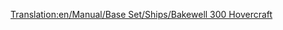 [[Translation:en/Manual/Base Set/Ships/Bakewell 300 Hovercraft]]

{{en/Manual/Base Set/Ships/Ships|Name=Bakewell 300 Hovercraft
|Image=[[File:en/Manual/Base Set/Ships/Hovercraft.png|Bakewell 300 Hovercraft]]
|Cost=£28,934 ($57,868)
|Speed=112 km/h (70 mph)
|Annual=£3,117 ($6,234)
|Designed=1968
|Lifespan=25
|Capacity=100 Passengers
|Description=The Bakewell 300 Hovercraft is a high speed hovercraft ferry designed to move between ports at a distance apart. Its high speed gives it an edge over its sea based brethren. Note: This "Hovercraft" is a sea hovercraft, and cannot traverse over land.
|Real-life=Fictional, but Bakewell was part of Transport Tycoon Deluxe's Quality Assurance team. http://en.wikipedia.org/wiki/Mountbatten_class_hovercraft
}}